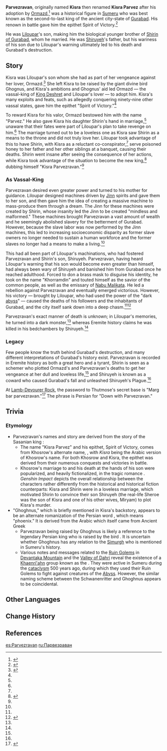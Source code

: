 {{Character Infobox
|type             = Mentioned
|image            = <!-- NPC Parvezravan.png -->
|realname         = Kisra
|deceased         = Slain by his son [[Shiruyeh]] thousands of years ago
|region           = Sumeru

|affiliation      = 
|title            = Spirit of Victory 
|title2           = King of Gurabad 
|titleRef2        = <ref>Interactable, The Sands of Al-Azif: [[Primal Obelisk#The Sands of Al-Azif|Vaguely-Readable Inscription]]</ref>

|ancestry         = <!-- Clan/family -->
|father           = Ormazd
|fatherNote       = adoptive
|mother           = Liloupar 
|mother2          = Ghoghnus
|motherNote2      = raised by
|spouse           = Shirin of Gurabad
|sibling          = Shirin of Gurabad
|siblingNote      = older half-sister
|child            = Shiruyeh
|childNote        = son
|child2           = Many lesser [[Jinn]]
|relative        

}}
'''Parvezravan''', originally named '''Kisra''' then renamed '''Kisra Parvez''' after his adoption by [[Ormazd]],<ref name="TToSaS1">{{Ref/Book|The Tale of Shiruyeh and Shirin|1}}</ref> was a historical figure in [[Sumeru]] who was best known as the second-to-last king of the ancient city-state of [[Gurabad]]. His renown in battle gave him the epithet Spirit of Victory.<ref>{{Ref/Item|Transparent Ruins Record (I)}}</ref>

He was [[Liloupar]]'s son, making him the biological younger brother of [[Shirin of Gurabad]], whom he married. He was [[Shiruyeh]]'s father, but his wariness of his son due to Liloupar's warning ultimately led to his death and Gurabad's destruction.

==Story==
Kisra was Liloupar's son whom she had as part of her vengeance against her lover, Ormazd.<ref name="MoG">{{Ref/Quest|Memories of Gurabad}}</ref> She left Kisra to be raised by the giant divine bird Ghognus, and Kisra's ambitions and Ghognus' aid led Ormazd &mdash; the vassal-king of [[King Deshret]] and Liloupar's lover &mdash; to adopt him. Kisra's many exploits and feats, such as allegedly conquering ninety-nine other vassal states, gave him the epithet "Spirit of Victory."<ref name="TToSaS1" />

To reward Kisra for his valor, Ormazd bestowed him with the name "Parvez." He also gave Kisra his daughter Shirin's hand in marriage,<ref name="TToSaS1" /> unaware that their fates were part of Liloupar's plan to take revenge on him.<ref name="MoG" /> The marriage turned out to be a loveless one as Kisra saw Shirin as a means to the throne and did not truly love her. Liloupar took advantage of this to have Shirin, with Kisra as a reluctant co-conspirator,<ref name="TToSaS2" /> serve poisoned honey to her father and her other siblings at a banquet, causing their deaths. Shirin went insane after seeing the consequence of her actions, while Kisra took advantage of the situation to become the new king,<ref>{{Ref/Quest|Dune-Entombed Fecundity: Part III}}</ref> dubbing himself "Kisra Parvezravan."<ref name="TToSaS1" />

===As Vassal-King===
Parvezravan desired even greater power and turned to his mother for guidance. Liloupar designed machines driven by [[Jinn]] spirits and gave them to her son, and then gave him the idea of creating a massive machine to mass-produce them through a dream. The Jinn for these machines were created by Shirin, whose insanity led the Jinn to be created "mindless and malformed." These machines brought Parvezravan a vast amount of wealth and he seemingly abolished slavery for the betterment of Gurabad. However, because the slave labor was now performed by the Jinn machines, this led to increasing socioeconomic disparity as former slave owners no longer needed to sustain a human workforce and the former slaves no longer had a means to make a living.<ref name="MoG" />

This had all been part of Liloupar's machinations, who had fostered Parvezravan and Shirin's son, Shiruyeh. Parvezravan, having heard Liloupar's warning that his son would become even greater than himself, had always been wary of Shiruyeh and banished him from Gurabad once he reached adulthood. Forced to don a brass mask to disguise his identity, he took on the name "Khorramdin" and touted himself as the savior of the common people, as well as the emissary of [[Nabu Malikata]]. He led a rebellion against Parvezravan and eventually emerged victorious. However, his victory &mdash; brought by Liloupar, who had used the power of the "dark [[abyss]]" &mdash; caused the deaths of his followers and the inhabitants of Gurabad, and the city itself sank down into a deep chasm.<ref name="MoG" /><ref name="TToSaS2">{{Ref/Book|The Tale of Shiruyeh and Shirin|2}}</ref>

Parvezravan's exact manner of death is unknown; in Liloupar's memories, he turned into a dark monster,<ref name="MoG" /> whereas Eremite history claims he was killed in his bedchambers by Shiruyeh.<ref name="TToSaS2" />

===Legacy===
Few people know the truth behind Gurabad's destruction, and many different interpretations of Gurabad's history exist. Parvezravan is recorded in Eremite history as both a great hero and a tyrant, Shirin is seen as a schemer who plotted Ormazd's and Parvezravan's deaths to get her vengeance at her dull and loveless life,<ref name="TToSaS2" /> and Shiruyeh is known as a coward who caused Gurabad's fall and unleashed Shiruyeh's Plague.<ref name="TToSaS1" />

At [[Lamb-Devourer Rock]], the password to Thutmose's secret base is "Marg bar parvezravan."<ref>{{Ref/Quest|Hidden Mercenaries}}</ref> The phrase is Persian for "Down with Parvezravan."

==Trivia==
===Etymology===
* Parvezravan's names and story are derived from the story of the Sasanian king {{w|Khosrow II}}:
** The name "Kisra Parvez" and his epithet, Spirit of Victory, comes from Khosrow's alternate name, {{lang|Khosrow Parviz|fa=خسرو پرویز|fa_tl=Khosrow the Victorious}}, with ''Kisra'' being the Arabic version of Khosrow's name. For both Khosrow and Kisra, the epithet was derived from their numerous conquests and victories in battle.
** Khosrow's marriage to {{w|Shirin}} and his death at the hands of his son {{w|Sheroe}} were popularized, and heavily fictionalized, in the tragic romance ''{{w|Khosrow and Shirin}}''. ''Genshin Impact'' depicts the overall relationship between the characters rather differently from the historical and historical fiction counterparts: Kisra and Shirin were in a loveless marriage, which motivated Shirin to convince their son Shiruyeh (the real-life Sheroe was the son of Kisra and one of his other wives, Miryam) to plot Kisra's murder.
* "Ghoghnus," which is briefly mentioned in Kisra's backstory, appears to be an alternate romanization of the Persian word {{lang|mini=1|fa={{wt|ققنوس||Persian}}|fa_rm=qaqnos}}, which means "phoenix." It is derived from the Arabic {{lang|mini=1|ar=قُقْنُوس|ar_rm=quqnūs|ar_tl=swan,}} which itself came from Ancient Greek {{lang|mini=1|grc=κύκνος|grc_rm=kúknos|grc_tl=swan.}}
** Parvezravan being raised by Ghoghnus is likely a reference to the legendary Persian king {{w|Zāl}} who is raised by the bird {{w|Simurgh}}. It is uncertain whether Ghoghnus has any relation to the [[Simurgh]] who is mentioned in Sumeru's history.
** Various notes and messages related to the [[Ruin Golem]]s in [[Devantaka Mountain]] and the [[Valley of Dahri]] reveal the existence of a [[Khaenri'ah]]n group known as the {{lang|Schwanenritter|de=Swan Knights}}. They were active in Sumeru during the [[cataclysm]] 500 years ago, during which they used their Ruin Golems to fight against creatures of the [[Abyss]]. However, the similar naming scheme between the Schwanenritter and Ghoghnus appears to be coincidental.

==Other Languages==
{{Other Languages|default_hidden=1
|en      = Parvezravan
|zhs     = 帕维兹拉万
|zhs_rm  = Pàwéizīlāwàn
|zht     = 帕維茲拉萬
|zht_rm  = Pàwéizīlāwàn
|ja      = パーヴェズラヴァン
|ja_rm   = Paavezuravan
|ko      = 파르브즈라반
|es      = Parvezravan
|fr      = Parvezravan
|ru      = Парвезраван
|th      = Parvezravan
|vi      = Parvezravan
|de      = Parvezravan
|id      = Parvezravan
|pt      = Parvezravan
|tr      = Parvezravan
|it      = Parvezravan
}}

==Change History==
{{Change History|introduced=3.0}}

==References==
{{Reflist}}

[[es:Parvezravan]]
[[ru:Парвезраван]]